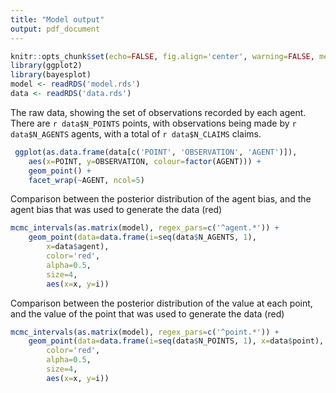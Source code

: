 ```yaml
---
title: "Model output"
output: pdf_document
---
```



```r
knitr::opts_chunk$set(echo=FALSE, fig.align='center', warning=FALSE, message=FALSE)
library(ggplot2)
library(bayesplot)
model <- readRDS('model.rds')
data <- readRDS('data.rds')
```

The raw data, showing the set of observations recorded by each agent.
There are `r data$N_POINTS` points, with observations being made by
`r data$N_AGENTS` agents, with a total of `r data$N_CLAIMS` claims.
```r
 ggplot(as.data.frame(data[c('POINT', 'OBSERVATION', 'AGENT')]), 
    aes(x=POINT, y=OBSERVATION, colour=factor(AGENT))) + 
    geom_point() + 
    facet_wrap(~AGENT, ncol=5)
```

Comparison between the posterior distribution of the agent bias, and the 
agent bias that was used to generate the data (red)
```r
mcmc_intervals(as.matrix(model), regex_pars=c('^agent.*')) + 
    geom_point(data=data.frame(i=seq(data$N_AGENTS, 1), 
        x=data$agent), 
        color='red', 
        alpha=0.5, 
        size=4, 
        aes(x=x, y=i))

```

Comparison between the posterior distribution of the value at each point, and 
the value of the point that was used to generate the data (red)
```r
mcmc_intervals(as.matrix(model), regex_pars=c('^point.*')) + 
    geom_point(data=data.frame(i=seq(data$N_POINTS, 1), x=data$point), 
        color='red', 
        alpha=0.5, 
        size=4, 
        aes(x=x, y=i))
```
